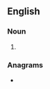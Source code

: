 {{also|agavés}}
==English==

===Noun===
{{head|en|noun form}}

# {{plural of|agave|lang=en}}

===Anagrams===
* {{anagrams|en|a=aaegsv|Savage|savage}}